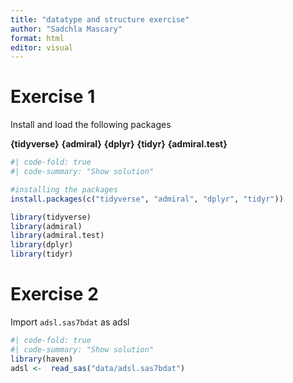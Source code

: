 ```yaml
---
title: "datatype and structure exercise"
author: "Sadchla Mascary"
format: html
editor: visual
---
```


# Exercise 1

Install and load the following packages

**{tidyverse}** **{admiral}** **{dplyr}** **{tidyr}** **{admiral.test}**

```r
#| code-fold: true
#| code-summary: "Show solution"

#installing the packages
install.packages(c("tidyverse", "admiral", "dplyr", "tidyr"))

library(tidyverse)
library(admiral)
library(admiral.test)
library(dplyr)
library(tidyr)
```

# Exercise 2

Import `adsl.sas7bdat` as adsl

```r
#| code-fold: true
#| code-summary: "Show solution"
library(haven)
adsl <-  read_sas("data/adsl.sas7bdat")
```
